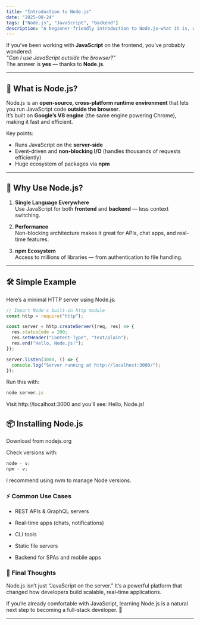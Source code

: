 ```yaml
---
title: "Introduction to Node.js"
date: "2025-08-24"
tags: ["Node.js", "JavaScript", "Backend"]
description: "A beginner-friendly introduction to Node.js—what it is, why it matters, and how you can start building with it."
---
```


If you’ve been working with **JavaScript** on the frontend, you’ve probably wondered:  
_"Can I use JavaScript outside the browser?"_  
The answer is **yes** — thanks to **Node.js**.

---

## 🚀 What is Node.js?

Node.js is an **open-source, cross-platform runtime environment** that lets you run JavaScript code **outside the browser**.  
It’s built on **Google’s V8 engine** (the same engine powering Chrome), making it fast and efficient.

Key points:

- Runs JavaScript on the **server-side**
- Event-driven and **non-blocking I/O** (handles thousands of requests efficiently)
- Huge ecosystem of packages via **npm**

---

## 🔑 Why Use Node.js?

1. **Single Language Everywhere**  
   Use JavaScript for both **frontend** and **backend** — less context switching.

2. **Performance**  
   Non-blocking architecture makes it great for APIs, chat apps, and real-time features.

3. **npm Ecosystem**  
   Access to millions of libraries — from authentication to file handling.

---

## 🛠 Simple Example

Here’s a minimal HTTP server using Node.js:

```js
// Import Node's built-in http module
const http = require("http");

const server = http.createServer((req, res) => {
  res.statusCode = 200;
  res.setHeader("Content-Type", "text/plain");
  res.end("Hello, Node.js!");
});

server.listen(3000, () => {
  console.log("Server running at http://localhost:3000/");
});
```

Run this with:

```js
node server.js
```

Visit http://localhost:3000
and you’ll see:
Hello, Node.js!

## 📦 Installing Node.js

Download from nodejs.org

Check versions with:

```js
node - v;
npm - v;
```

I recommend using nvm
to manage Node versions.

### ⚡ Common Use Cases

- REST APIs & GraphQL servers

- Real-time apps (chats, notifications)

- CLI tools

- Static file servers

- Backend for SPAs and mobile apps

### 🎯 Final Thoughts

Node.js isn’t just “JavaScript on the server.”
It’s a powerful platform that changed how developers build scalable, real-time applications.

If you’re already comfortable with JavaScript, learning Node.js is a natural next step to becoming a full-stack developer. 🚀

---
